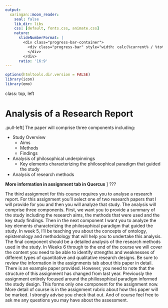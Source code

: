 ```yaml
---
output:
  xaringan::moon_reader:
    seal: false
    lib_dir: libs
    css: [default, fonts.css, animate.css]
    nature:
      slideNumberFormat: |
        <div class="progress-bar-container">
          <div class="progress-bar" style="width: calc(%current% / %total% * 100%);">
          </div>
        </div>
      ratio: '16:9'
---
```


```r
options(htmltools.dir.version = FALSE)
library(icon)
library(emo)
```

class:  top, left

# Analysis of a Research Report 
.pull-left[
The paper will comprise three components including:

- Study Overview
    - Aims
    - Methods
    - Findings
- Analysis of philosophical underpinnings
    - Key elements characterizing the philosophical paradigm that guided the study
- Analysis of research methods
    

**More information in assignment tab in Quercus**
]
???

The third assignment for this course requires you to analyse a research report. For this assignment you'll select one of two research papers that I will provide for you and then you will analyze that study. The analysis will comprise three components. First, we want you to provide a summary of the study including the research aims, the methods that were used and the key study findings. Then in the next component I want you to analyze the key elements characterizing the philosophical paradigm that guided the study. In week 5, I'll be teaching you about the concepts of ontology, epistemology and methodology that will help you to undertake this analysis. The final component should be a detailed analysis of the research methods used in the study. In Weeks 6 through to the end of the course we will cover the content you need to be able to identify strengths and weaknesses of different types of quantitative and qualitative research designs. Be sure to review the information in the assignments tab about this paper in detail. There is an example paper provided. However, you need to note that the structure of this assignment has changed from last year. Previously the assignment entirely focused around the philiosophical paradigm informed the study design. This forms only one component for the assignment now. More detail of course is in the assignment rubric about how this paper will be marked. I strongly advise you check that out. And of course feel free to ask me any questions you may have about the assessment.